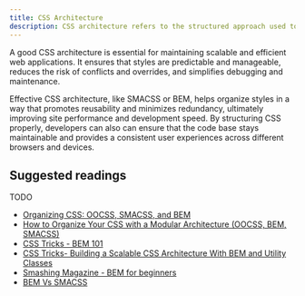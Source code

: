 ```yaml
---
title: CSS Architecture
description: CSS architecture refers to the structured approach used to organize and maintain CSS code in web development to ensure scalability, maintainability, and efficiency.
---
```


A good CSS architecture is essential for maintaining scalable and efficient web applications. It ensures that styles are predictable and manageable, reduces the risk of conflicts and overrides, and simplifies debugging and maintenance.

Effective CSS architecture, like SMACSS or BEM, helps organize styles in a way that promotes reusability and minimizes redundancy, ultimately improving site performance and development speed. By structuring CSS properly, developers can also can ensure that the code base stays maintainable and provides a consistent user experiences across different browsers and devices.

## Suggested readings

TODO

- [Organizing CSS: OOCSS, SMACSS, and BEM](https://mattstauffer.com/blog/organizing-css-oocss-smacss-and-bem/)
- [How to Organize Your CSS with a Modular Architecture (OOCSS, BEM, SMACSS)](https://snipcart.com/blog/organize-css-modular-architecture)
- [CSS Tricks - BEM 101](https://css-tricks.com/bem-101/)
- [CSS Tricks- Building a Scalable CSS Architecture With BEM and Utility Classes](https://css-tricks.com/building-a-scalable-css-architecture-with-bem-and-utility-classes/)
- [Smashing Magazine - BEM for beginners](https://www.smashingmagazine.com/2018/06/bem-for-beginners/)
- [BEM Vs SMACSS](https://blog.logrocket.com/bem-vs-smacss-comparing-css-methodologies/)

